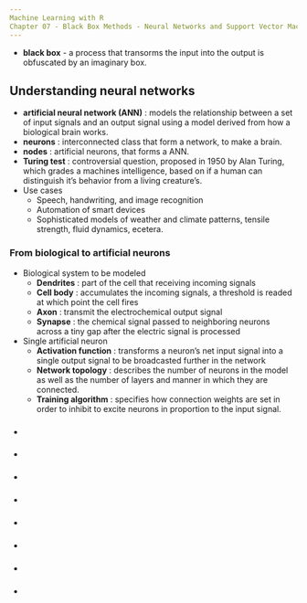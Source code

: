 ```yaml
---
Machine Learning with R
Chapter 07 - Black Box Methods - Neural Networks and Support Vector Machines
---
```

  - <b>black box</b> - a process that transorms the input into the output is obfuscated by an imaginary box.

## Understanding neural networks
  - <b>artificial neural network (ANN)</b> : models the relationship between a set of input signals and an output signal using a model derived from how a biological brain works.
  - <b>neurons</b> : interconnected class that form a network, to make a brain.
  - <b>nodes</b> : artificial neurons, that forms a ANN.
  - <b>Turing test</b> : controversial question, proposed in 1950 by Alan Turing, which grades a machines intelligence, based on if a human can distinguish it's behavior from a living creature's.
  - Use cases
    - Speech, handwriting, and image recognition
    - Automation of smart devices
    - Sophisticated models of weather and climate patterns, tensile strength, fluid dynamics, ecetera.

### From biological to artificial neurons
  - Biological system to be modeled
    - <b>Dendrites</b> : part of the cell that receiving incoming signals
    - <b>Cell body</b> : accumulates the incoming signals, a threshold is readed at which point the cell fires
    - <b>Axon</b> : transmit the electrochemical output signal
    - <b>Synapse</b> : the chemical signal passed to neighboring neurons across a tiny gap after the electric signal is processed
  - Single artificial neuron
    - <b>Activation function</b> : transforms a neuron's net input signal into a single output signal to be broadcasted further in the network
    - <b>Network topology</b> : describes the number of neurons in the model as well as the number of layers and manner in which they are connected.
    - <b>Training algorithm</b> : specifies how connection weights are set in order to inhibit to excite neurons in proportion to the input signal.

###
  - 

###
  - 

###
  - 

###
  - 

###
  - 

###
  - 

###
  - 

###
  - 

